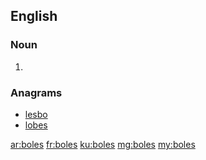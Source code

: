 ==English==

===Noun===
{{head|en|plural}}

# {{plural of|bole|lang=en|nocat=1}}

===Anagrams===
* [[lesbo#English|lesbo]]
* [[lobes#English|lobes]]

[[ar:boles]]
[[fr:boles]]
[[ku:boles]]
[[mg:boles]]
[[my:boles]]